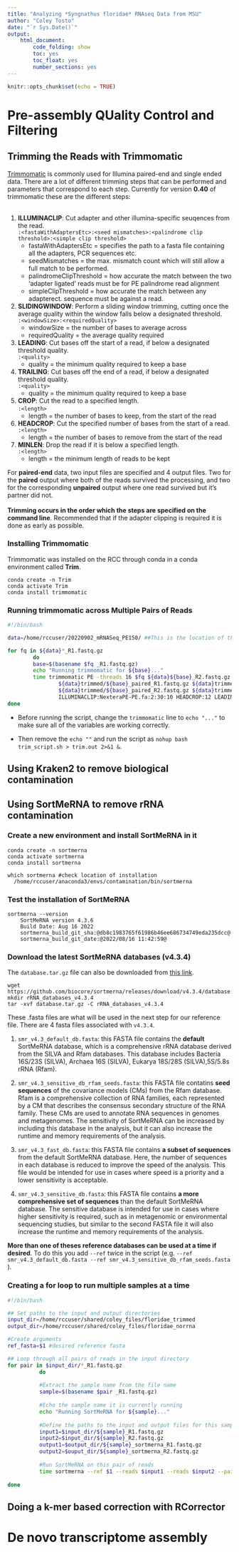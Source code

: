 ---
title: "Analyzing *Syngnathus floridae* RNAseq Data from MSU"
author: "Coley Tosto"
date: "`r Sys.Date()`"
output: 
    html_document:
        code_folding: show
        toc: yes
        toc_float: yes
        number_sections: yes
---

```{r setup, include=FALSE}
knitr::opts_chunk$set(echo = TRUE)
```

# Pre-assembly QUality Control and Filtering

## Trimming the Reads with Trimmomatic
[Trimmomatic](http://www.usadellab.org/cms/index.php?page=trimmomatic) is commonly used for Illumina paired-end and single ended data. There are a lot of different trimming steps that can be performed and parameters that correspond to each step. Currently for version **0.40** of trimmomatic these are the different steps:\
\

1.  **ILLUMINACLIP**: Cut adapter and other illumina-specific seuqences from the read.\
    `:<fastaWithAdaptersEtc>:<seed mismatches>:<palindrome clip threshold>:<simple clip threshold>`\
    -   fastaWithAdaptersEtc = specifies the path to a fasta file containing all the adapters, PCR sequences etc.
    -   seedMismatches = the max. mismatch count which will still allow a full match to be performed.
    -   palindromeClipThreshold = how accurate the match between the two 'adapter ligated' reads must be for PE palindrome read alignment
    -   simpleClipThreshold = how accurate the match between any adapterect. sequence must be against a read.
2.  **SLIDINGWINDOW**: Perform a sliding window trimming, cutting once the average quality within the window falls below a designated threshold.\
    `:<windowSize>:<requiredQuality>`\
    -   windowSize = the number of bases to average across
    -   requiredQuality = the average quality required
3.  **LEADING**: Cut bases off the start of a read, if below a designated threshold quality.\
    `:<quality>`\
    -   quality = the minimum quality required to keep a base
4.  **TRAILING**: Cut bases off the end of a read, if below a designated threshold quality.\
    `:<quality>`\
    -   quality = the minimum quality required to keep a base
5.  **CROP**: Cut the read to a specified length.\
    `:<length>` 
    -   length = the number of bases to keep, from the start of the read
6.  **HEADCROP**: Cut the specified number of bases from the start of a read.\
    `:<length>`\
    -   length = the number of bases to remove from the start of the read
7.  **MINLEN**: Drop the read if it is below a specified length.\
    `:<length>`
    -   length = the minimum length of reads to be kept

For **paired-end** data, two input files are specified and 4 output files. Two for the **paired** output where both of the reads survived the processing, and two for the corresponding **unpaired** output where one read survived but it's partner did not.\
\
**Trimming occurs in the order which the steps are specified on the command line**. Recommended that if the adapter clipping is required it is done as early as possible.

### Installing Trimmomatic

Trimmomatic was installed on the RCC through conda in a conda environment called **Trim**.

```
conda create -n Trim
conda activate Trim
conda install trimmomatic
```

### Running trimmomatic across Multiple Pairs of Reads

```{bash, eval=FALSE}
#!/bin/bash

data=/home/rccuser/20220902_mRNASeq_PE150/ ##This is the location of the raw reads

for fq in ${data}*_R1.fastq.gz
        do
        base=$(basename $fq _R1.fastq.gz)
        echo "Running trimmomatic for ${base}..."
        time trimmomatic PE -threads 16 $fq ${data}${base}_R2.fastq.gz \
                ${data}trimmed/${base}_paired_R1.fastq.gz ${data}trimmed/${base}_unpaired_R1.fastq.gz \    
                ${data}trimmed/${base}_paired_R2.fastq.gz ${data}trimmed/${base}_unpaired_R2.fastq.gz \    
                ILLUMINACLIP:NexteraPE-PE.fa:2:30:10 HEADCROP:12 LEADING:3 TRAILING:10 SLIDINGWINDOW:4:15 MINLEN:50
done
```

-   Before running the script, change the `trimmomatic` line to `echo "..."` to make sure all of the variables are working correctly.

-   Then remove the `echo ""` and run the script as `nohup bash trim_script.sh > trim.out 2>&1 &`.\

## Using Kraken2 to remove biological contamination

## Using SortMeRNA to remove rRNA contamination
### Create a new environment and install SortMeRNA in it

```
conda create -n sortmerna
conda activate sortmerna
conda install sortmerna

which sortmerna #check location of installation
  /home/rccuser/anaconda3/envs/contamination/bin/sortmerna
```

### Test the installation of SortMeRNA

```
sortmerna --version
    SortMeRNA version 4.3.6
    Build Date: Aug 16 2022
    sortmerna_build_git_sha:@db8c1983765f61986b46ee686734749eda235dcc@
    sortmerna_build_git_date:@2022/08/16 11:42:59@
```

### Download the latest SortMeRNA databases (v4.3.4)
The `database.tar.gz` file can also be downloaded from [this link](https://github.com/sortmerna/sortmerna/releases).

```
wget https://github.com/biocore/sortmerna/releases/download/v4.3.4/database.tar.gz
mkdir rRNA_databases_v4.3.4
tar -xvf database.tar.gz -C rRNA_databases_v4.3.4
```

These .fasta files are what will be used in the next step for our reference file. There are 4 fasta files associated with `v4.3.4`.

  1. `smr_v4.3_default_db.fasta`: this FASTA file contains the **default** SortMeRNA database, which is a comprehensive rRNA database derived from the SILVA and Rfam databases. This database includes Bacteria 16S/23S (SILVA), Archaea 16S (SILVA), Eukarya 18S/28S (SILVA),5S/5.8s rRNA (Rfam).
  
  2. `smr_v4.3_sensitive_db_rfam_seeds.fasta`: this FASTA file contatins **seed sequences** of the covariance models (CMs) from the Rfam database. Rfam is a comprehensive collection of RNA families, each represented by a CM that describes the consensus secondary structure of the RNA family. These CMs are used to annotate RNA sequences in genomes and metagenomes. The sensitivity of SortMeRNA can be increased by including this database in the analysis, but it can also increase the runtime and memory requirements of the analysis.
  
  3. `smr_v4.3_fast_db.fasta`: this FASTA file contains **a subset of sequences** from the default SortMeRNA database. Here, the number of sequences in each database is reduced to improve the speed of the analysis. This file would be intended for use in cases where speed is a priority and a lower sensitivity is acceptable.
  
  4. `smr_v4.3_sensitive_db.fasta`: this FASTA file contains **a more comprehensive set of sequences** than the default SortMeRNA database. The sensitive database is intended for use in cases where higher sensitivity is required, such as in metagenomic or environmental sequencing studies, but similar to the second FASTA file it will also increase the runtime and memory requirements of the analysis.
  
**More than one of theses reference databases can be used at a time if desired**. To do this you add `--ref` twice in the script (e.g. `--ref smr_v4.3_default_db.fasta --ref smr_v4.3_sensitive_db_rfam_seeds.fasta` ).


### Creating a for loop to run multiple samples at a time
```{bash, eval = FALSE}
#!/bin/bash

## Set paths to the input and output directories
input_dir=/home/rccuser/shared/coley_files/floridae_trimmed
output_dir=/home/rccuser/shared/coley_files/floridae_norrna

#Create arguments
ref_fasta=$1 #desired reference fasta

## Loop through all pairs of reads in the input directory
for pair in $input_dir/*_R1.fastq.gz
          do
          
          #Extract the sample name from the file name
          sample=$(basename $pair _R1.fastq.gz)
          
          #Echo the sample name it is currently running
          echo "Running SortMeRNA for ${sample}..."
          
          #Define the paths to the input and output files for this sample
          input1=$input_dir/${sample}_R1.fastq.gz
          input2=$input_dir/${sample}_R2.fastq.gz
          output1=$output_dir/${sample}_sortmerna_R1.fastq.gz
          output2=$ouput_dir/${sample}_sortmerna_R2.fastq.gz
          
          #Run SortMeRNA on this pair of reads
          time sortmerna --ref $1 --reads $input1 --reads $input2 --paired_out $output1                            --paired_out $output2 --fastx --threads 16
          
done
```
## Doing a k-mer based correction with RCorrector

# De novo transcriptome assembly
